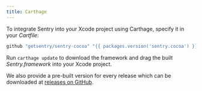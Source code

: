 ```yaml
---
title: Carthage
---
```


To integrate Sentry into your Xcode project using Carthage, specify it in your _Cartfile_:

```ruby
github "getsentry/sentry-cocoa" "{{ packages.version('sentry.cocoa') }}"
```

Run `carthage update` to download the framework and drag the built _Sentry.framework_ into your Xcode project.

We also provide a pre-built version for every release which can be downloaded at [releases on GitHub](https://github.com/getsentry/sentry-cocoa/releases).
